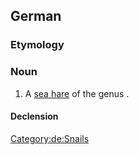 ==German==
{{wikipedia|lang=de}}
===Etymology===
{{compound|de|Kugel|Schnecke}}

===Noun===
{{de-noun|f||Kugelschnecken}}

# A [[sea hare]] of the genus {{taxlink|Akera|genus|noshow=1}}.

====Declension====
{{de-decl-noun-f|n}}

[[Category:de:Snails]]